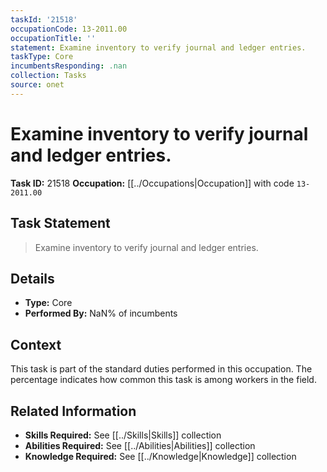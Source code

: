 ```yaml
---
taskId: '21518'
occupationCode: 13-2011.00
occupationTitle: ''
statement: Examine inventory to verify journal and ledger entries.
taskType: Core
incumbentsResponding: .nan
collection: Tasks
source: onet
---
```

# Examine inventory to verify journal and ledger entries.

**Task ID:** 21518
**Occupation:** [[../Occupations|Occupation]] with code `13-2011.00`

## Task Statement

> Examine inventory to verify journal and ledger entries.

## Details

- **Type:** Core
- **Performed By:** NaN% of incumbents

## Context

This task is part of the standard duties performed in this occupation. The percentage indicates how common this task is among workers in the field.

## Related Information

- **Skills Required:** See [[../Skills|Skills]] collection
- **Abilities Required:** See [[../Abilities|Abilities]] collection
- **Knowledge Required:** See [[../Knowledge|Knowledge]] collection
